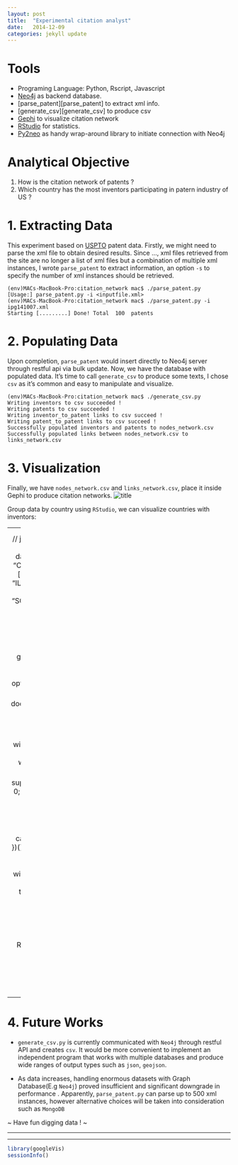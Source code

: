 ```yaml
---
layout: post
title:  "Experimental citation analyst"
date:   2014-12-09
categories: jekyll update
---
```

# Tools
  + Programing Language: Python, Rscript, Javascript
  + [Neo4j][neo4j] as backend database.
  + [parse_patent][parse_patent] to extract xml info.
  + [generate_csv][generate_csv] to produce csv
  + [Gephi][gephi] to visualize citation network
  + [RStudio][rstudio] for statistics.
  + [Py2neo][py2neo] as handy wrap-around library to initiate connection with Neo4j

# Analytical Objective
  1. How is the citation network of patents ?
  2. Which country has the most inventors participating in patern industry of US ?
  
# 1. Extracting Data 

This experiment based on [USPTO][uspto] patent data. Firstly, we might need to parse the xml file to obtain desired results. Since ..., xml files retrieved from the site are  no longer a list of xml files but a combination of multiple xml instances, I wrote `parse_patent` to extract information, an option `-s` to specify the number of xml instances should be retrieved. 

~~~~~~~
(env)MACs-MacBook-Pro:citation_network mac$ ./parse_patent.py 
[Usage:] parse_patent.py -i <inputfile.xml>
(env)MACs-MacBook-Pro:citation_network mac$ ./parse_patent.py -i ipg141007.xml 
Starting [.........] Done! Total  100  patents
~~~~~~~

# 2. Populating Data
Upon completion, `parse_patent` would insert directly to Neo4j server through restful api via bulk update. Now, we have the database with populated data. It's time to call `generate_csv` to produce some texts, I chose `csv` as it's common and easy to manipulate and visualize.

~~~~~~~
(env)MACs-MacBook-Pro:citation_network mac$ ./generate_csv.py 
Writing inventors to csv succeeded !
Writing patents to csv succeeded !
Writing inventor_to_patent links to csv succeed !
Writing patent_to_patent links to csv succeed !
Successfully populated inventors and patents to nodes_network.csv
Successfully populated links between nodes_network.csv to links_network.csv
~~~~~~~

# 3. Visualization
Finally, we have `nodes_network.csv` and `links_network.csv`, place it inside Gephi to produce citation networks.
![title](/../figs/2014-12-09-experimental-citation-analyst/citation-500.png)

Group data by country using `RStudio`, we can visualize countries with inventors:

---
 <!-- GeoChart generated in R 3.1.1 by googleVis 0.5.6 package -->
<!-- Tue Dec  9 12:21:16 2014 -->


<!-- jsHeader -->
<script type="text/javascript">
 
// jsData 
function gvisDataGeoChartID1b004a31bf5e () {
var data = new google.visualization.DataTable();
var datajson =
[
 [
 "AR",
1 
],
[
 "AT",
2 
],
[
 "AU",
9 
],
[
 "BR",
1 
],
[
 "CA",
18 
],
[
 "CH",
4 
],
[
 "CN",
28 
],
[
 "CZ",
2 
],
[
 "DE",
27 
],
[
 "DK",
1 
],
[
 "FI",
5 
],
[
 "FR",
11 
],
[
 "GB",
3 
],
[
 "HK",
3 
],
[
 "IL",
3 
],
[
 "IS",
2 
],
[
 "IT",
6 
],
[
 "JP",
57 
],
[
 "KP",
1 
],
[
 "KR",
105 
],
[
 "NL",
7 
],
[
 "NO",
10 
],
[
 "NZ",
2 
],
[
 "SE",
10 
],
[
 "SG",
2 
],
[
 "TW",
33 
],
[
 "US",
460 
],
[
 "VE",
1 
],
[
 "VN",
1 
],
[
 "ZA",
2 
] 
];
data.addColumn('string','Country');
data.addColumn('number','No.Inventors');
data.addRows(datajson);
return(data);
}
 
// jsDrawChart
function drawChartGeoChartID1b004a31bf5e() {
var data = gvisDataGeoChartID1b004a31bf5e();
var options = {};
options["width"] =    700;
options["height"] =    400;
options["projection"] = "kavrayskiy-vii";
options["colorAxis"] = {colors:['#91BFDB', '#FC8D59']};


    var chart = new google.visualization.GeoChart(
    document.getElementById('GeoChartID1b004a31bf5e')
    );
    chart.draw(data,options);
    

}
  
 
// jsDisplayChart
(function() {
var pkgs = window.__gvisPackages = window.__gvisPackages || [];
var callbacks = window.__gvisCallbacks = window.__gvisCallbacks || [];
var chartid = "geochart";
  
// Manually see if chartid is in pkgs (not all browsers support Array.indexOf)
var i, newPackage = true;
for (i = 0; newPackage && i < pkgs.length; i++) {
if (pkgs[i] === chartid)
newPackage = false;
}
if (newPackage)
  pkgs.push(chartid);
  
// Add the drawChart function to the global list of callbacks
callbacks.push(drawChartGeoChartID1b004a31bf5e);
})();
function displayChartGeoChartID1b004a31bf5e() {
  var pkgs = window.__gvisPackages = window.__gvisPackages || [];
  var callbacks = window.__gvisCallbacks = window.__gvisCallbacks || [];
  window.clearTimeout(window.__gvisLoad);
  // The timeout is set to 100 because otherwise the container div we are
  // targeting might not be part of the document yet
  window.__gvisLoad = setTimeout(function() {
  var pkgCount = pkgs.length;
  google.load("visualization", "1", { packages:pkgs, callback: function() {
  if (pkgCount != pkgs.length) {
  // Race condition where another setTimeout call snuck in after us; if
  // that call added a package, we must not shift its callback
  return;
}
while (callbacks.length > 0)
callbacks.shift()();
} });
}, 100);
}
 
// jsFooter
</script>
 
<!-- jsChart -->  
<script type="text/javascript" src="https://www.google.com/jsapi?callback=displayChartGeoChartID1b004a31bf5e"></script>
 
<!-- divChart -->
  
<div id="GeoChartID1b004a31bf5e" 
  style="width: 556; height: 347;">
</div>


---

# 4. Future Works
+ `generate_csv.py` is currently communicated with `Neo4j` through restful API and creates `csv`. It would be more convenient to implement an independent program that works with multiple databases and produce wide ranges of output types such as `json`, `geojson`.

+ As data increases, handling enormous datasets with Graph Database(E.g `Neo4j`) proved insufficient and significant downgrade in performance . Apparently, `parse_patent.py` can parse up to 500 xml instances, however alternative choices will be taken into consideration such as `MongoDB`

~ Have fun digging data ! ~

---


[jekyll]:      http://jekyllrb.com
[jekyll-gh]:   https://github.com/jekyll/jekyll
[jekyll-help]: https://github.com/jekyll/jekyll-help
[uspto]: http://storage.googleapis.com/patents/grant_full_text/2014/ipg141007.zip
[neo4j]: http://neo4j.com/
[gephi]:http://gephi.github.io/
[rstudio]:http://www.rstudio.com/
[py2neo]: http://py2neo.org/2.0/



---

```r
library(googleVis)
sessionInfo()
```